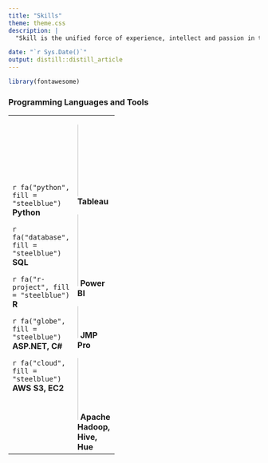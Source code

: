 ```yaml
---
title: "Skills"
theme: theme.css
description: |
  "Skill is the unified force of experience, intellect and passion in their operation." -John Ruskin

date: "`r Sys.Date()`"
output: distill::distill_article
---
```


```r
library(fontawesome)
```

### Programming Languages and Tools
<table>
  <tr>
    <td width = 6>
`r fa("python", fill = "steelblue")`  <b>Python</b>

`r fa("database", fill = "steelblue")`  <b>SQL</b>

`r fa("r-project", fill = "steelblue")`  <b>R</b>

`r fa("globe", fill = "steelblue")`  <b>ASP.NET, C#</b>

`r fa("cloud", fill = "steelblue")` <b>AWS S3, EC2</b>
    </td>
    <td width = 6>
![Tableau](image/tableau.jpg){width=2%} <b>Tableau</b>


![PowerBI](image/powerbi.png){width=2%} <b>Power BI</b>

![JMP](image/jmp.jpg){width=2%} <b>JMP Pro</b>

![hadoop](image/hadoop.png){width=2%} <b>Apache Hadoop, Hive, Hue</b>
    </td>
  </tr>
</table>





